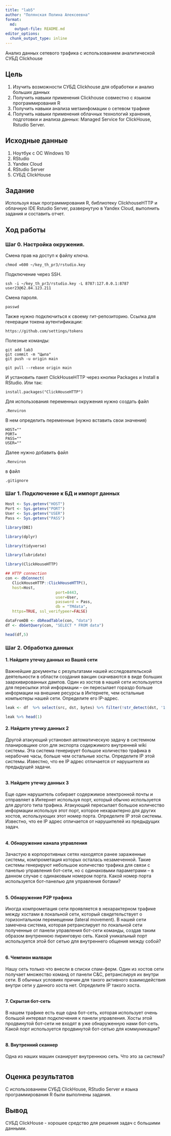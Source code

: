 ```yaml
---
title: "lab5"
author: "Полянская Полина Алексеевна"
format:   
  md:
    output-file: README.md
editor_options: 
  chunk_output_type: inline
---
```


Анализ данных сетевого трафика с использованием
аналитической СУБД Clickhouse

## Цель

1. Изучить возможности СУБД Clickhouse для обработки и анализ больших данных \n
2. Получить навыки применения Clickhouse совместно с языком программирования R \n
3. Получить навыки анализа метаинфомации о сетевом трафике \n
4. Получить навыки применения облачных технологий хранения, подготовки и анализа данных: Managed Service for ClickHouse, Rstudio Server. \n


## Исходные данные

1.  Ноутбук с ОС Windows 10
2.  RStudio
3.  Yandex Cloud
4.  RStudio Server
5.  СУБД ClickHouse

## Задание 

Используя язык программирования R, библиотеку ClickhouseHTTP и облачную IDE Rstudio Server, развернутую в Yandex Cloud, выполнить задания и составить отчет.

## Ход работы

### Шаг 0. Настройка окружения. 

Смена прав на доступ к файлу ключа.
```{}
chmod =600 ~/key_th_pr3/rstudio.key
```

Подключение через SSH.
```{}
ssh -i ~/key_th_pr3/rstudio.key -L 8787:127.0.0.1:8787 user23@62.84.123.211
```

Смена пароля.
```{}
passwd
```

Также нужно подключиться к своему гит-репозиторию.
Ссылка для генерации токена аутентификации:
```{}
https://github.com/settings/tokens
```

Полезные команды:
```{}
git add lab3
git commit -m "Цыпа"
git push -u origin main
```

```{}
git pull --rebase origin main
```

И установить пакет ClickHouseHTTP через кнопки Packages и Install в RStudio.
Или так:
```{}
install.packages("ClickHouseHTTP")
```

Для использования переменных окружения нужно создать файл
```{}
.Renviron
```

В нем определить переменные (нужно вставить свои значения)
```{}
HOST=""
PORT=
PASS=""
USER=""
```

Далее нужно добавить файл 
```{}
.Renviron
```
в файл
```{}
.gitignore
```

### Шаг 1. Подключение к БД и импорт данных


```r
Host <- Sys.getenv("HOST")
Port <- Sys.getenv("PORT")
User <- Sys.getenv("USER")
Pass <- Sys.getenv("PASS")
```

```r
library(DBI)
```
```r
library(dplyr)
```
```r
library(tidyverse)
```
```r
library(lubridate)
```

```r
library(ClickHouseHTTP)

## HTTP connection
con <- dbConnect(
   ClickHouseHTTP::ClickHouseHTTP(), 
   host=Host,
                      port=8443,
                      user=User,
                      password = Pass,
                      db = "TMdata",
   https=TRUE, ssl_verifypeer=FALSE)
```

```r
dataFromDB <- dbReadTable(con, "data")
df <- dbGetQuery(con, "SELECT * FROM data")
```

```r
head(df,5)
```

### Шаг 2. Обработка данных

#### 1. Найдите утечку данных из Вашей сети
Важнейшие документы с результатами нашей исследовательской деятельности в области создания вакцин скачиваются в виде больших заархивированных дампов. Один из хостов в нашей сети используется для пересылки этой информации – он пересылает гораздо больше информации на внешние ресурсы в Интернете, чем остальные компьютеры нашей сети. Определите его IP-адрес.

```r
leak <- df  %>% select(src, dst, bytes) %>% filter(!str_detect(dst, '1[2-4].*')) %>% group_by(src) %>% summarise(bytes_amount = sum(bytes)) %>% arrange(desc(bytes_amount)) %>% collect()

leak %>% head(1)
```

#### 2. Найдите утечку данных 2
Другой атакующий установил автоматическую задачу в системном планировщике cron для экспорта содержимого внутренней wiki системы. Эта система генерирует большое количество трафика в нерабочие часы, больше чем остальные хосты. Определите IP этой системы. Известно, что ее IP адрес отличается от нарушителя из предыдущей задачи.

```r

```

#### 3. Найдите утечку данных 3
Еще один нарушитель собирает содержимое электронной почты и отправляет в Интернет используя порт, который обычно используется для другого типа трафика. Атакующий пересылает большое количество информации используя этот порт, которое нехарактерно для других хостов, использующих этот номер порта. 
Определите IP этой системы. Известно, что ее IP адрес отличается от нарушителей из предыдущих задач.

```r

```

#### 4. Обнаружение канала управления
Зачастую в корпоротивных сетях находятся ранее зараженные системы, компрометация которых осталась незамеченной. Такие системы генерируют небольшое количество трафика для связи с панелью управления бот-сети, но с одинаковыми параметрами – в данном случае с одинаковым номером порта.
Какой номер порта используется бот-панелью для управления ботами?

```r

```

#### 5. Обнаружение P2P трафика
Иногда компрометация сети проявляется в нехарактерном трафике между хостами в локальной сети, который свидетельствует о горизонтальном перемещении (lateral movement).
В нашей сети замечена система, которая ретранслирует по локальной сети полученные от панели управления бот-сети команды, создав таким образом внутреннюю пиринговую сеть.
Какой уникальный порт используется этой бот сетью для внутреннего общения между собой?

```r

```

#### 6. Чемпион малвари
Нашу сеть только что внесли в списки спам-ферм. Один из хостов сети получает множество команд от панели C&C, ретранслируя их внутри сети. В обычных условиях причин для такого активного взаимодействия внутри сети у данного хоста нет.
Определите IP такого хоста.

```r

```

#### 7. Скрытая бот-сеть
В нашем трафике есть еще одна бот-сеть, которая использует очень большой
интервал подключения к панели управления. Хосты этой продвинутой бот-сети не
входят в уже обнаруженную нами бот-сеть.
Какой порт используется продвинутой бот-сетью для коммуникации?

```r

```

#### 8. Внутренний сканнер
Одна из наших машин сканирует внутреннюю сеть.
Что это за система?

```r

```


## Оценка результатов

С использованием СУБД ClickHouse, RStudio Server и языка программирования R были выполнены задания.

## Вывод

СУБД ClickHouse - хорошее средство для решения задач с большими данными.
